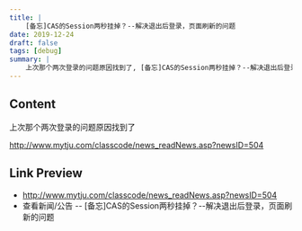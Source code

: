 ```yaml
---
title: |
    [备忘]CAS的Session两秒挂掉？--解决退出后登录，页面刷新的问题
date: 2019-12-24
draft: false
tags: [debug]
summary: |
    上次那个两次登录的问题原因找到了, [备忘]CAS的Session两秒挂掉？--解决退出后登录，页面刷新的问题
---
```


## Content

上次那个两次登录的问题原因找到了

http://www.mytju.com/classcode/news_readNews.asp?newsID=504

## Link Preview

- http://www.mytju.com/classcode/news_readNews.asp?newsID=504
- 查看新闻/公告 -- [备忘]CAS的Session两秒挂掉？--解决退出后登录，页面刷新的问题
